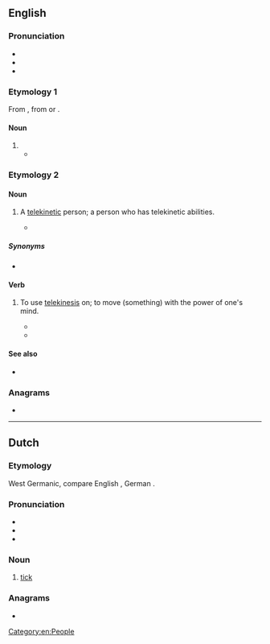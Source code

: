 ==English==

===Pronunciation===
* {{enPR|tēk}}
* {{IPA|/tiːk/|lang=en}}
* {{rhymes|iːk|lang=en}}

===Etymology 1===
From {{der|en|pt|teca}}, from {{der|en|ml|തേക്കു്}} or {{der|en|ta|தேக்கு|sc=Taml}}.

====Noun====
{{en-noun|~}}

# {{obsolete form of|teak|lang=en}}
#* {{quote-book
|lang=en
|year=1794–95
|title=Proceedings Relative to Ships Tendered for the Service of the United East-India Company, from the Twenty-sixth of March, 1794, to the Sixth of January, 1795:
|url=https://books.google.com/books?id=ih8Thtomd74C&pg=PA883
|page=885
|section=Extract from Major Rennel's Memoir
|passage=The '''Teek''' forests, from whence the marine yard at Bombay are furnished with that excellent species of ship timber, lie along the western side of the Gaut Mountains, and other contiguous ridges of hills, on the north and north-east of Basseen; the numerous rivulets that descend from thence affording water-carriage for the timber. I cannot close this account, without remarking the unpardonable negligence we are guilty of, in delaying to build '''Teek''' ships of war for the use of the Indians seas.
}}

===Etymology 2===
{{clipping|telekinetic|lang=en}}

====Noun====
{{en-noun}}

# {{lb|en|science fiction}} A [[telekinetic]] person; a person who has telekinetic abilities.
#* {{quote-book
|lang=en
|year=2011
|title=StarCraft Ghost: Spectres
|first=Nate|last=Kenyon|authorlink=Nate Kenyon
|isbn=9781439172759
|page=140
|passage=She stood there dumbfounded as the door swung open and banged against the inside wall, narrowly missing her.¶ ''I did that'', she thought. ''I'm a... '''teek'''?''
}}

=====Synonyms=====
* {{l|en|telekinetic}}

====Verb====
{{en-verb}}

# {{lb|en|science fiction|transitive}} To use [[telekinesis]] on; to move (something) with the power of one's mind.
#* {{quote-journal
|lang=en
|date=1957-04
|first=Robert|last=Silverberg|authorlink=Robert Silverberg
|title=Hidden Talent
|journal=Worlds of If
|url=https://archive.org/details/1957-04_IF
|page=27
|passage=Tears of pain came to his eyes—and he didn’t know which hurt more, the pain of the soup on his arm or the real shock he had received when he had forced himself to keep from '''teeking''' the falling soup halfway across the room.
}}
#* {{quote-book
|lang=en
|year=2011
|title=StarCraft Ghost: Spectres
|first=Nate|last=Kenyon|authorlink=Nate Kenyon
|isbn=9781439172759
|page=44
|passage=With a brief psionic push, Nova '''teeked''' them aside and into the rock, firing her rifle at the soft areas just above the creature's rib cage.
}}

====See also====
* {{l|en|teep||telepathy}}

===Anagrams===
* {{anagrams|en|a=eekt|'keet|keet}}

[[Category:en:People]]

----

==Dutch==

===Etymology===
West Germanic, compare English {{m|en|tick}}, German {{m|de|Zecke}}.

===Pronunciation===
* {{rhymes|eːk|lang=nl}}
* {{audio|Nl-teek.ogg|audio|lang=nl}}
* {{IPA|/teːk/|lang=nl}}

===Noun===
{{nl-noun|m|-en|teekje}}

# [[tick]] {{gloss|insect}}

===Anagrams===
* {{l|nl|keet}}